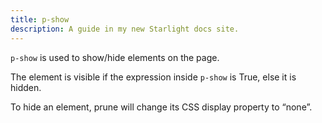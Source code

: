 ```yaml
---
title: p-show
description: A guide in my new Starlight docs site.
---
```



<script type="module" src="https://pyscript.net/releases/2024.11.1/core.js"></script>
<script type="mpy" src="/public/examples/p-show/example1.py" config="/public/examples/pyscript.json"></script>

`p-show` is used to show/hide elements on the page.

The element is visible if the expression inside `p-show` is True, else it is hidden.

To hide an element, prune will change its CSS display property to “none”.


<Code code={pythonCode} lang="py" title="demo.py" />
<Code code={HTMLCode} lang="html" title="index.html" />
<div class="result" set:html={HTMLCode}></div>


